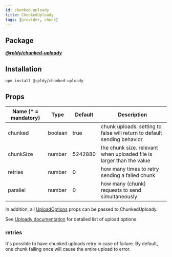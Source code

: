 ```yaml
---
id: chunked-uploady
title: ChunkedUploady
tags: [provider, chunk]
---
```


## Package

**_[@rpldy/chunked-uploady](../../packages/rpldy-chunked-uploady)_**

## Installation

```bash npm2yarn
npm install @rpldy/chunked-uploady
```

## Props

| Name (* = mandatory) | Type          | Default       | Description |
| --------------       | ------------- | ------------- | ------------|
| chunked               | boolean       | true          | chunk uploads. setting to false will return to default sending behavior|
| chunkSize             | number        | 5242880       | the chunk size. relevant when uploaded file is larger than the value|
| retries               | number        | 0             | how many times to retry sending a failed chunk|
| parallel              | number        | 0             | how many (chunk) requests to send simultaneously|

In addition, all [UploadOptions](../types#uploadoptions) props can be passed to ChunkedUploady.

See [Uploady documentation](uploady#props) for detailed list of upload options.


### retries

It's possible to have chunked uploads retry in case of failure.
By default, one chunk failing once will cause the entire upload to error.
